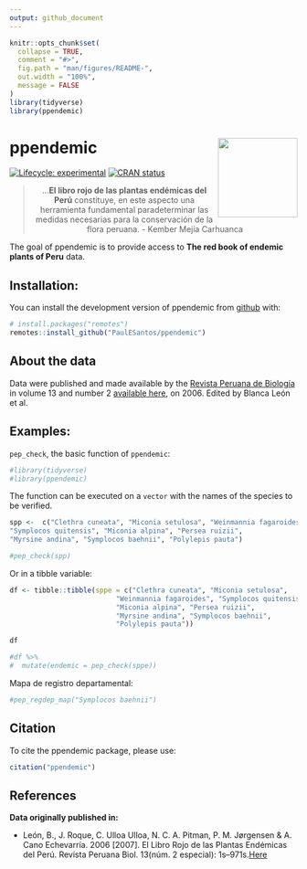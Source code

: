 ```yaml
---
output: github_document
---
```


<!-- README.md is generated from README.Rmd. Please edit that file -->

```r
knitr::opts_chunk$set(
  collapse = TRUE,
  comment = "#>",
  fig.path = "man/figures/README-",
  out.width = "100%",
  message = FALSE
)
library(tidyverse)
library(ppendemic)
```

# ppendemic <a href='https://github.com/PaulESantos/ppendemic'><img src='man/figures/redlistperu.png' align="right" height="139" /></a>

<!-- badges: start -->
[![Lifecycle: experimental](https://img.shields.io/badge/lifecycle-experimental-orange.svg)](https://www.tidyverse.org/lifecycle/#experimental)
[![CRAN status](https://www.r-pkg.org/badges/version/ppendemic)](https://CRAN.R-project.org/package=ppendemic)
<!-- badges: end -->

<blockquote align="center">
  ...**El libro rojo de las plantas endémicas del Perú** constituye, en este aspecto una herramienta fundamental paradeterminar las medidas necesarias para la conservación de la flora peruana.
    - Kember Mejía Carhuanca
</blockquote>

The goal of ppendemic is to provide access to **The red book of endemic plants of Peru** data. 


## Installation:
You can install the development version of ppendemic from [github](https://github.com/) with:

``` r
# install.packages("remotes")
remotes::install_github("PaulESantos/ppendemic")
```
## About the data

Data were published and made available by the [Revista Peruana de Biología](https://revistasinvestigacion.unmsm.edu.pe/index.php/rpb/index) in volume 13 and number 2 [available here](https://revistasinvestigacion.unmsm.edu.pe/index.php/rpb/issue/view/153), on 2006. Edited by Blanca León et al.




## Examples:

`pep_check`, the basic function of `ppendemic`:

```r
#library(tidyverse)
#library(ppendemic)
```

The function can be executed on a `vector` with the names of the species to be verified.

```r
spp <-  c("Clethra cuneata", "Miconia setulosa", "Weinmannia fagaroides", 
"Symplocos quitensis", "Miconia alpina", "Persea ruizii",
"Myrsine andina", "Symplocos baehnii", "Polylepis pauta")

#pep_check(spp)

```

Or in a tibble variable:

```r
df <- tibble::tibble(sppe = c("Clethra cuneata", "Miconia setulosa",
                          "Weinmannia fagaroides", "Symplocos quitensis",
                          "Miconia alpina", "Persea ruizii",
                          "Myrsine andina", "Symplocos baehnii",
                          "Polylepis pauta"))

df

#df %>% 
#  mutate(endemic = pep_check(sppe))
```

Mapa de registro departamental:

```r
#pep_regdep_map("Symplocos baehnii")

```



## Citation

To cite the ppendemic package, please use:

```r
citation("ppendemic")
```


## References

**Data originally published in:** 


+ León, B., J. Roque, C. Ulloa Ulloa, N. C. A. Pitman, P. M. Jørgensen & A. Cano Echevarría. 2006 [2007]. El Libro Rojo de las Plantas Endémicas del Perú. Revista Peruana Biol. 13(núm. 2 especial): 1s–971s.[Here](https://revistasinvestigacion.unmsm.edu.pe/index.php/rpb/issue/view/153)

